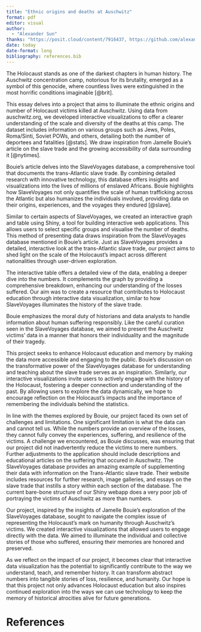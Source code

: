 ```yaml
---
title: "Ethnic origins and deaths at Auschwitz"
format: pdf
editor: visual
author: 
  - "Alexander Sun"
thanks: "https://posit.cloud/content/7916437, https://github.com/alexandersunliang/Ethnic-origins-and-deaths-at-Auschwitz.git"
date: today
date-format: long
bibliography: references.bib
---
```


The Holocaust stands as one of the darkest chapters in human history. The Auschwitz concentration camp, notorious for its brutality, emerged as a symbol of this genocide, where countless lives were extinguished in the most horrific conditions imaginable [@brit].

This essay delves into a project that aims to illuminate the ethnic origins and number of Holocaust victims killed at Auschwitz. Using data from auschwitz.org, we developed interactive visualizations to offer a clearer understanding of the scale and diversity of the deaths at this camp. The dataset includes information on various groups such as Jews, Poles, Roma/Sinti, Soviet POWs, and others, detailing both the number of deportees and fatalities [@stats]. We draw inspiration from Jamelle Bouie's article on the slave trade and the growing accessibility of data surrounding it [@nytimes].

Bouie's article delves into the SlaveVoyages database, a comprehensive tool that documents the trans-Atlantic slave trade. By combining detailed research with innovative technology, this database offers insights and visualizations into the lives of millions of enslaved Africans. Bouie highlights how SlaveVoyages not only quantifies the scale of human trafficking across the Atlantic but also humanizes the individuals involved, providing data on their origins, experiences, and the voyages they endured [@slave].

Similar to certain aspects of SlaveVoyages, we created an interactive graph and table using Shiny, a tool for building interactive web applications. This allows users to select specific groups and visualise the number of deaths. This method of presenting data draws inspiration from the SlaveVoyages database mentioned in Bouie's article. Just as SlaveVoyages provides a detailed, interactive look at the trans-Atlantic slave trade, our project aims to shed light on the scale of the Holocaust's impact across different nationalities through user-driven exploration.

The interactive table offers a detailed view of the data, enabling a deeper dive into the numbers. It complements the graph by providing a comprehensive breakdown, enhancing our understanding of the losses suffered. Our aim was to create a resource that contributes to Holocaust education through interactive data visualization, similar to how SlaveVoyages illuminates the history of the slave trade.

Bouie emphasizes the moral duty of historians and data analysts to handle information about human suffering responsibly. Like the careful curation seen in the SlaveVoyages database, we aimed to present the Auschwitz victims' data in a manner that honors their individuality and the magnitude of their tragedy.

This project seeks to enhance Holocaust education and memory by making the data more accessible and engaging to the public. Bouie’s discussion on the transformative power of the SlaveVoyages database for understanding and teaching about the slave trade serves as an inspiration. Similarly, our interactive visualizations invite users to actively engage with the history of the Holocaust, fostering a deeper connection and understanding of the past. By allowing users to explore the data dynamically, we hope to encourage reflection on the Holocaust's impacts and the importance of remembering the individuals behind the statistics.

In line with the themes explored by Bouie, our project faced its own set of challenges and limitations. One significant limitation is what the data can and cannot tell us. While the numbers provide an overview of the losses, they cannot fully convey the experiences, suffering, and resilience of the victims. A challenge we encountered, as Bouie discusses, was ensuring that our project did not inadvertently reduce the victims to mere numbers. Further adjustments to the application should include descriptions and educational articles on the suffering that occured in Auschwitz. The SlaveVoyages database provides an amazing example of supplementing their data with information on the Trans-Atlantic slave trade. Their website includes resources for further research, image galleries, and essays on the slave trade that instills a story within each section of the database. The current bare-bone structure of our Shiny webapp does a very poor job of portraying the victims of Auschwitz as more than numbers.

Our project, inspired by the insights of Jamelle Bouie's exploration of the SlaveVoyages database, sought to navigate the complex issue of representing the Holocaust's mark on humanity through Auschwitz's victims. We created interactive visualizations that allowed users to engage directly with the data. We aimed to illuminate the individual and collective stories of those who suffered, ensuring their memories are honored and preserved.

As we reflect on the impact of our project, it becomes clear that interactive data visualization has the potential to significantly contribute to the way we understand, teach, and remember history. It can transform abstract numbers into tangible stories of loss, resilience, and humanity. Our hope is that this project not only advances Holocaust education but also inspires continued exploration into the ways we can use technology to keep the memory of historical atrocities alive for future generations.

\newpage

# References
